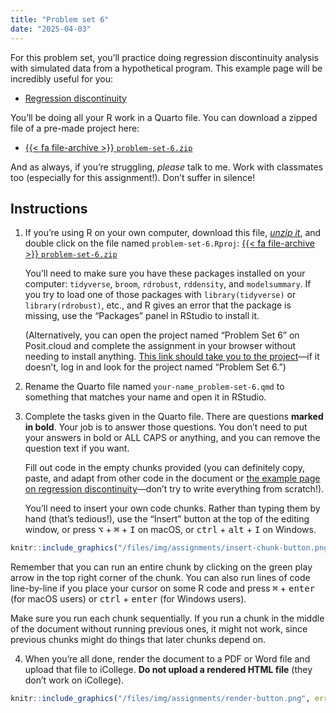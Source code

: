```yaml
---
title: "Problem set 6"
date: "2025-04-03"
---
```


For this problem set, you'll practice doing regression discontinuity analysis with simulated data from a hypothetical program. This example page will be incredibly useful for you:

- [Regression discontinuity](/example/rdd.qmd)

You'll be doing all your R work in a Quarto file. You can download a zipped file of a pre-made project here:

- [{{< fa file-archive >}} `problem-set-6.zip`](/projects/problem-set-6.zip)

And as always, if you're struggling, *please* talk to me. Work with classmates too (especially for this assignment!). Don't suffer in silence!


## Instructions

1. If you're using R on your own computer, download this file, [*unzip it*](/resource/unzipping.qmd), and double click on the file named `problem-set-6.Rproj`: [{{< fa file-archive >}} `problem-set-6.zip`](/projects/problem-set-6.zip)

   You'll need to make sure you have these packages installed on your computer: `tidyverse`, `broom`, `rdrobust`, `rddensity`, and `modelsummary`. If you try to load one of those packages with `library(tidyverse)` or `library(rdrobust)`, etc., and R gives an error that the package is missing, use the "Packages" panel in RStudio to install it.

   (Alternatively, you can open the project named "Problem Set 6" on Posit.cloud and complete the assignment in your browser without needing to install anything. [This link should take you to the project](https://posit.cloud/spaces/599025/content/10097894)—if it doesn't, log in and look for the project named "Problem Set 6.")

2. Rename the Quarto file named `your-name_problem-set-6.qmd` to something that matches your name and open it in RStudio.

3. Complete the tasks given in the Quarto file. There are questions **marked in bold**. Your job is to answer those questions. You don't need to put your answers in bold or ALL CAPS or anything, and you can remove the question text if you want.

   Fill out code in the empty chunks provided (you can definitely copy, paste, and adapt from other code in the document or [the example page on regression discontinuity](/example/rdd.qmd)—don't try to write everything from scratch!).

   You'll need to insert your own code chunks. Rather than typing them by hand (that's tedious!), use the "Insert" button at the top of the editing window, or press  <kbd>⌥</kbd> + <kbd>⌘</kbd> + <kbd>I</kbd> on macOS, or <kbd>ctrl</kbd> + <kbd>alt</kbd> + <kbd>I</kbd> on Windows.

```r
knitr::include_graphics("/files/img/assignments/insert-chunk-button.png", error = FALSE)
```

   Remember that you can run an entire chunk by clicking on the green play arrow in the top right corner of the chunk. You can also run lines of code line-by-line if you place your cursor on some R code and press <kbd>⌘</kbd> + <kbd>enter</kbd> (for macOS users) or <kbd>ctrl</kbd> + <kbd>enter</kbd> (for Windows users).

   Make sure you run each chunk sequentially. If you run a chunk in the middle of the document without running previous ones, it might not work, since previous chunks might do things that later chunks depend on.

4. When you're all done, render the document to a PDF or Word file and upload that file to iCollege. **Do not upload a rendered HTML file** (they don't work on iCollege).

```r
knitr::include_graphics("/files/img/assignments/render-button.png", error = FALSE)
```
